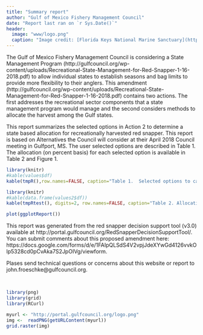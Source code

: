 ```yaml
---
title: "Summary report"
author: "Gulf of Mexico Fishery Management Council"
date: "Report last ran on `r Sys.Date()`"
header:
  image: "www/logo.png"
  caption: "Image credit: [Florida Keys National Marine Sanctuary](http://floridakeys.noaa.gov/plants/mangroves.html/)"
---
```

The Gulf of Mexico Fishery Management Council is considering a State Management Program (http://gulfcouncil.org/wp-content/uploads/Recreational-State-Management-for-Red-Snapper-1-16-2018.pdf) to allow individual states to establish seasons and bag limits to provide more flexibility to their anglers. This amendment (http://gulfcouncil.org/wp-content/uploads/Recreational-State-Management-for-Red-Snapper-1-16-2018.pdf) contains two actions. The first addresses the recreational sector components that a state management program would manage and the second considers methods to allocate the harvest among the Gulf states.

This report summarizes the selected options in Action 2 to determine a state based allocation for recreationally harvested red snapper.  This report is based on Alternatives the Council will consider at their April 2018 Council meeting in Gulfport, MS. 
The user selected options are described in Table 1.  The allocation (on percent basis) for each selected option is available in Table 2 and Figure 1.  

```r
library(knitr)
#kable(values$df)
kable(tmpR(),row.names=FALSE, caption="Table 1.  Selected options to calculate allocation of recreationally harvested red snapper among five coastal US states adjoining the US Gulf of Mexico.")
```


```r
library(knitr)
#kable(data.frame(values2$df))
kable(tmpRtest(), digits=2, row.names=FALSE, caption="Table 2. Allocation of recreationally harvested red snapper among five states.  The values selected for each variable is described in Table 1." )
```

```r
plot(ggplotReport())
```

This report was generated from the red snapper decision support tool (v3.0) available at http://portal.gulfcouncil.org/RedSnapperDecisionSupportTool/. You can submit comments about this proposed amendment here: https://docs.google.com/forms/d/e/1FAIpQLSdS4V2vpjJdeXYwGd4126vvkOlp5328cd0pCvAka7S2JpOIVg/viewform. 


Plases send technical questions or concerns about this website or report to john.froeschke@gulfcouncil.org.

<br>

```r

library(png)
library(grid)
library(RCurl)

myurl <- "http://portal.gulfcouncil.org/logo.png"
img <-  readPNG(getURLContent(myurl))
grid.raster(img)
```



